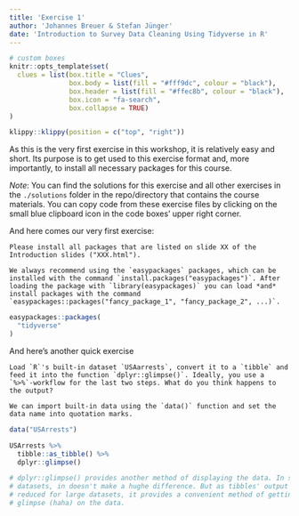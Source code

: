 ```yaml
---
title: 'Exercise 1'
author: 'Johannes Breuer & Stefan Jünger'
date: 'Introduction to Survey Data Cleaning Using Tidyverse in R'
---
```


```r
# custom boxes
knitr::opts_template$set(
  clues = list(box.title = "Clues",
               box.body = list(fill = "#fff9dc", colour = "black"),
               box.header = list(fill = "#ffec8b", colour = "black"),
               box.icon = "fa-search",
               box.collapse = TRUE)
)
```

```r
klippy::klippy(position = c("top", "right"))
```

As this is the very first exercise in this workshop, it is relatively easy and short. Its purpose is to get used to this exercise format and, more importantly, to install all necessary packages for this course.

*Note*: You can find the solutions for this exercise and all other exercises in the `./solutions` folder in the repo/directory that contains the course materials. You can copy code from these exercise files by clicking on the small blue clipboard icon in the code boxes' upper right corner.

And here comes our very first exercise:

```block
Please install all packages that are listed on slide XX of the Introduction slides ("XXX.html").
```

```block
We always recommend using the `easypackages` packages, which can be installed with the command `install.packages("easypackages")`. After loading the package with `library(easypackages)` you can load *and* install packages with the command `easypackages::packages("fancy_package_1", "fancy_package_2", ...)`.
```

```r
easypackages::packages(
  "tidyverse"
)
```

And here's another quick exercise

```block
Load `R`'s built-in dataset `USAarrests`, convert it to a `tibble` and feed it into the function `dplyr::glimpse()`. Ideally, you use a `%>%`-workflow for the last two steps. What do you think happens to the output? 
```

```block
We can import built-in data using the `data()` function and set the data name into quotation marks.
```

```r
data("USArrests")

USArrests %>% 
  tibble::as_tibble() %>% 
  dplyr::glimpse()

# dplyr::glimpse() provides another method of displaying the data. In such small 
# datasets, in doesn't make a hughe difference. But as tibbles' output are 
# reduced for large datasets, it provides a convenient method of getting a quick 
# glimpse (haha) on the data.
```




